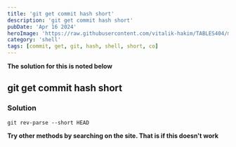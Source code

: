 ```yaml
---
title: 'git get commit hash short'
description: 'git get commit hash short'
pubDate: 'Apr 16 2024'
heroImage: 'https://raw.githubusercontent.com/vitalik-hakim/TABLES404/main/error_b/SHELL.jpg'
category: 'shell'
tags: [commit, get, git, hash, shell, short, co]
---
```


**The solution for this is noted below**

## git get commit hash short

### Solution

```shell
git rev-parse --short HEAD
```

**Try other methods by searching on the site. That is if this doesn't work**
